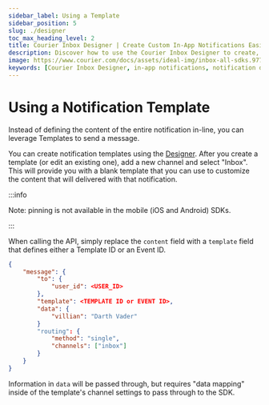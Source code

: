 ```yaml
---
sidebar_label: Using a Template
sidebar_position: 5
slug: ./designer
toc_max_heading_level: 2
title: Courier Inbox Designer | Create Custom In-App Notifications Easily
description: Discover how to use the Courier Inbox Designer to create, customize, and manage in-app notifications. Learn how to design personalized messages with no-code tools for web and mobile apps.
image: https://www.courier.com/docs/assets/ideal-img/inbox-all-sdks.977e39a.1200.png
keywords: [Courier Inbox Designer, in-app notifications, notification design, no-code notification tool, custom notifications, message templates, mobile app notifications]
---
```


# Using a Notification Template

Instead of defining the content of the entire notification in-line, you can leverage Templates to send a message. 

You can create  notification templates using the [Designer](https://app.courier.com/designer). After you create a template (or edit an existing one), add a new channel and select "Inbox". This will provide you with a blank template that you can use to customize the content that will delivered with that notification.

:::info

Note: pinning is not available in the mobile (iOS and Android) SDKs.

:::

When calling the API, simply replace the `content` field with a `template` field that defines either a Template ID or an Event ID. 

```json
{
	"message": {
		"to": {
			"user_id": <USER_ID>
		},
		"template": <TEMPLATE ID or EVENT ID>,
		"data": {
			"villian": "Darth Vader"
		}
		"routing": {
			"method": "single",
			"channels": ["inbox"]
		}
	}
}
```

Information in `data` will be passed through, but requires "data mapping" inside of the template's channel settings to pass through to the SDK.